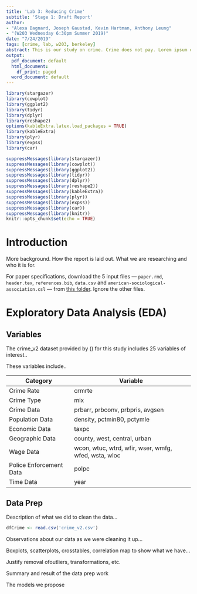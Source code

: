 ```yaml
---
title: 'Lab 3: Reducing Crime'
subtitle: 'Stage 1: Draft Report'
author: 
- "Alexa Bagnard, Joseph Gaustad, Kevin Hartman, Anthony Leung"
- "(W203 Wednesday 6:30pm Summer 2019)"
date: "7/24/2019"
tags: [crime, lab, w203, berkeley]
abstract: This is our study on crime. Crime does not pay. Lorem ipsum dolor sit amet, consectetur adipiscing elit, sed do eiusmod tempor incididunt ut labore et dolore magna aliqua. Ut enim ad minim veniam, quis nostrud exercitation ullamco laboris nisi ut aliquip ex ea commodo consequat. Duis aute irure dolor in reprehenderit in voluptate velit esse cillum dolore eu fugiat nulla pariatur. Excepteur sint occaecat cupidatat non proident, sunt in culpa qui officia deserunt mollit anim id est laborum.
output:
  pdf_document: default
  html_document:
    df_print: paged
  word_document: default
---
```


```r
library(stargazer)
library(cowplot)
library(ggplot2)
library(tidyr)
library(dplyr)
library(reshape2)
options(kableExtra.latex.load_packages = TRUE)
library(kableExtra)
library(plyr)
library(expss)
library(car)

suppressMessages(library(stargazer))
suppressMessages(library(cowplot))
suppressMessages(library(ggplot2))
suppressMessages(library(tidyr))
suppressMessages(library(dplyr))
suppressMessages(library(reshape2))
suppressMessages(library(kableExtra))
suppressMessages(library(plyr))
suppressMessages(library(expss))
suppressMessages(library(car))
suppressMessages(library(knitr))
knitr::opts_chunk$set(echo = TRUE)
```

# Introduction
More background. How the report is laid out. What we are researching and who it is for. 

For paper specifications, download the 5 input files --- `paper.rmd`, `header.tex`, `references.bib`, `data.csv` and `american-sociological-association.csl` --- from [this folder](https://drive.google.com/drive/folders/1zJP3cNPrHN-gj0rcmbHQgg-XA0hqDXdd?usp=sharing). Ignore the other files.


# Exploratory Data Analysis (EDA)

## Variables

The crime_v2 dataset provided by () for this study includes 25 variables of interest..

These variables include..

\begin{center}
\textbf{Data Dictionary}
\end{center}
Category | Variable
---------- | -------------------------------
Crime Rate | crmrte
Crime Type | mix
Crime Data | prbarr, prbconv, prbpris, avgsen
Population Data | density, pctmin80, pctymle
Economic Data | taxpc
Geographic Data | county, west, central, urban
Wage Data | wcon, wtuc, wtrd, wfir, wser, wmfg, wfed, wsta, wloc
Police Enforcement Data | polpc
Time Data | year
\begin{center}
Table 1: Data Dictionary
\end{center}
## Data Prep

Description of what we did to clean the data...

```r
dfCrime <- read.csv('crime_v2.csv')

```

Observations about our data as we were cleaning it up...

Boxplots, scatterplots, crosstables, correlation map to show what we have...

Justify removal ofoutliers, transformations, etc.

Summary and result of the data prep work

The models we propose